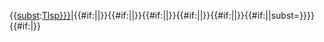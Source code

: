{{[[Help:替换引用|subst]]:[[{{ns:Template}}:{{{1|Tlsp}}}|{{{1|Tlsp}}}]]{{#if:{{{2|}}}|&#124;{{{2}}}}}{{#if:{{{3|}}}|&#124;{{{3}}}}}{{#if:{{{4|}}}|&#124;{{{4}}}}}{{#if:{{{5|}}}|&#124;{{{5}}}}}{{#if:{{{6|}}}|&#124;{{{6}}}}}{{#if:{{{subst|}}}|&#124;subst={{{subst}}}}}}}{{#if:{{{7|}}}|{{error|{{tl|tlsp}}最多只支持5个模板参数}}}}<noinclude>
{{documentation}}
</noinclude>